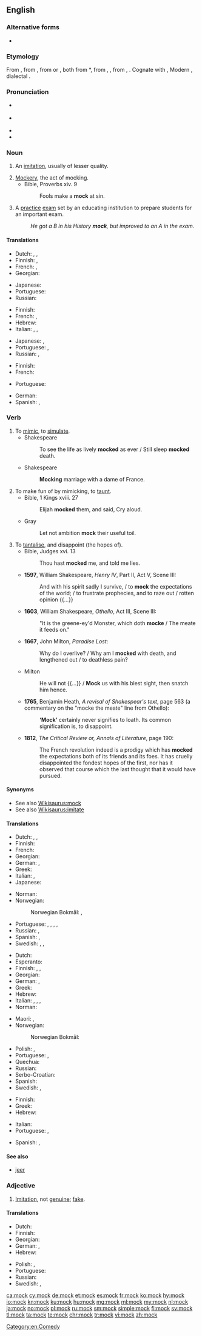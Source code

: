 ==English==

===Alternative forms===
* {{l|en|mocque}} {{qualifier|obsolete}}

===Etymology===
From {{etyl|enm|en}} {{term|mokken|lang=enm}}, from {{etyl|frm|en}} {{term|mocquer||to deride, jeer|lang=frm}}, from {{etyl|dum|en}} {{term|mocken||to mumble|lang=dum}} or {{etyl|gml|en}} {{term|mucken||to grumble, talk with the mouth half-opened|lang=gml}}, both from {{etyl|osx|en}} *{{term||mokkian, *mukkian|to low, mumble|lang=osx}}, from {{etyl|gem-pro|en}} {{m|gem-pro|*mukkijaną}}, {{m|gem-pro|*mūhaną||to low, bellow, shout}}, from {{etyl|ine-pro|en}} {{m|ine-pro|*mūg-}}, {{m|ine-pro|*mūk-||to low, mumble}}. Cognate with {{etyl|goh|-}} {{term|firmucken||to be stupid|lang=goh}}, Modern {{etyl|de|-}} {{term|mucksen||to utter a word|lang=de}}, {{etyl|nl|-}} dialectal {{term|mokkel||kiss|lang=nl}}.

===Pronunciation===
* {{a|UK}} {{IPA|/mɒk/|lang=en}}
* {{a|US}} {{IPA|/mɑk/|lang=en}}
* {{audio|en-us-mock.ogg|Audio (US)|lang=en}}
* {{rhymes|ɒk|lang=en}}

===Noun===
{{en-noun}}

# An [[imitation]], usually of lesser quality.
#: {{rfquotek|Crashaw}}
# [[mockery|Mockery]], the act of mocking.
#* Bible, Proverbs xiv. 9
#*: Fools make a '''mock''' at sin.
# A [[practice]] [[exam]] set by an educating institution to prepare students for an important exam.
#: ''He got a B in his History '''mock''', but improved to an A in the exam.''

====Translations====
{{trans-top|imitation}}
* Dutch: {{t+|nl|namaak|m}}, {{t+|nl|afgietsel|n}}, {{t+|nl|imitatie|f}}
* Finnish: {{t|fi|jäljitelmä}}, {{t+|fi|väärennös}}
* French: {{t+|fr|imitation|f}}, {{t+|fr|succédané|m}}
* Georgian: {{t|ka|მოჩვენებითი|sc=Geor}}
{{trans-mid}}
* Japanese: {{t|ja|模造品|tr=もぞうひん, mozōhin|sc=Jpan}}
* Portuguese: {{t+|pt|imitação|f}}
* Russian: {{t+|ru|подде́лка|f}}
{{trans-bottom}}

{{trans-top|act of mocking}}
* Finnish: {{t+|fi|pilkka}}
* French: {{t+|fr|se moquer}}, {{t+|fr|parodier}}
* Hebrew: {{t|he|סניטה|f|tr=snitá}}
* Italian: {{t|it|derisione|f}}, {{t+|it|finto}}, {{t|it|simulato}}
{{trans-mid}}
* Japanese: {{t|ja|嘲笑|tr=ちょうしょう, chōshō|sc=Jpan}}, {{t|ja|嘲り|tr=あざけり, azakeri|sc=Jpan}}
* Portuguese: {{t+|pt|escárnio|m}}, {{t+|pt|motejo|m}}
* Russian: {{t+|ru|насме́шка|f}}, {{t+|ru|паро́дия|f}}
{{trans-bottom}}

{{trans-top|practice exam}}
* Finnish: {{t|fi|harjoituskoe}}
* French: {{t+|fr|examen blanc|m}}
{{trans-mid}}
* Portuguese: {{t|pt|simulado|m}}
{{trans-bottom}}

{{checktrans-top}}
* German: {{t-check|de|Nachahmung|f}}
* Spanish: {{t-check|es|imitación}}, {{t-check|es|burla}}
{{trans-bottom}}

===Verb===
{{en-verb}}

# To [[mimic]], to [[simulate]].
#* Shakespeare
#*: To see the life as lively '''mocked''' as ever / Still sleep '''mocked''' death.
#* Shakespeare
#*: '''Mocking''' marriage with a dame of France.
# To make fun of by mimicking, to [[taunt]].
#* Bible, 1 Kings xviii. 27
#*: Elijah '''mocked''' them, and said, Cry aloud.
#* Gray
#*: Let not ambition '''mock''' their useful toil.
# To [[tantalise]], and disappoint (the hopes of).
#* Bible, Judges xvi. 13
#*: Thou hast '''mocked''' me, and told me lies.
#* '''1597''', William Shakespeare, ''Henry IV'', Part II, Act V, Scene III:
#*: And with his spirit sadly I survive, / to '''mock''' the expectations of the world; / to frustrate prophecies, and to raze out / rotten opinion {{...}}
#* '''1603''', William Shakespeare, ''Othello'', Act III, Scene III:
#*: "It is the greene-ey'd Monster, which doth '''mocke''' / The meate it feeds on."
#* '''1667''', John Milton, ''Paradise Lost'':
#*: Why do I overlive? / Why am I '''mocked''' with death, and lengthened out / to deathless pain?
#* Milton
#*: He will not {{...}} / '''Mock''' us with his blest sight, then snatch him hence.
#* <!--Note: this quotation may not prove the existence of the word in the way our CFI requires, but it can be kept as illustrative. The other citations prove the existence of the word.--> '''1765''', Benjamin Heath, ''A revisal of Shakespear's text'', page 563 (a commentary on the "mocke the meate" line from Othello):
#*: '''‘Mock’''' certainly never signifies to loath. Its common signification is, to disappoint.
#* '''1812''', ''The Critical Review or, Annals of Literature'', page 190:
#*: The French revolution indeed is a prodigy which has '''mocked''' the expectations both of its friends and its foes. It has cruelly disappointed the fondest hopes of the first, nor has it observed that course which the last thought that it would have pursued.

====Synonyms====
* See also [[Wikisaurus:mock]]
* See also [[Wikisaurus:imitate]]

====Translations====
{{trans-top|to mimic}}
* Dutch: {{t+|nl|imiteren}}, {{t+|nl|naäpen}}, {{t+|nl|nadoen}}
* Finnish: {{t+|fi|matkia}}
* French: {{t+|fr|imiter}}
* Georgian: {{t-needed|ka}}
* German: {{t+|de|nachahmen}}, {{t+|de|nachäffen}}
* Greek: {{t+|el|μιμούμαι}}
* Italian: {{t|it|parodiare}}, {{t+|it|imitare}}
* Japanese: {{t|ja|真似る|tr=まねる, maneru|sc=Jpan}}
{{trans-mid}}
* Norman: {{t|nrf|motchi}}
* Norwegian:
*: Norwegian Bokmål: {{t+|nb|imitere}}, {{t+|nb|herme}}
* Portuguese: {{t+|pt|simular}}, {{qualifier|Brasil}} {{t+|pt|imitar}}, {{qualifier|Brasil slang}} {{t|pt|macaquear}}, {{t|pt|remedar}}, {{t+|pt|arremedar}}
* Russian: {{t|ru|подража́ть|impf}}, {{t|ru|имити́ровать|impf}}
* Spanish: {{t+|es|imitar}}, {{t+|es|remedar}}
* Swedish: {{t+|sv|härma}}, {{t|sv|efterapa}}, {{t+|sv|imitera}}
{{trans-bottom}}

{{trans-top|to taunt}}
* Dutch: {{t-needed|nl}}
* Esperanto: {{t|eo|moki}}
* Finnish: {{t+|fi|pilkata}}, {{t+|fi|ivata}}, {{t+|fi|ilkkua}}
* Georgian: {{t-needed|ka}}
* German: {{t+|de|aufziehen}}, {{t|de|hochnehmen}}
* Greek: {{t+|el|κοροϊδεύω}}
* Hebrew: {{t|he|סנט|tr=sanát}}
* Italian: {{t+|it|scimmiottare}}, {{t|it|schernire}}, {{t+|it|sbeffeggiare}}, {{t+|it|deridere}}
* Norman: {{t|nrf|motchi}}
{{trans-mid}}
* Maori: {{t|mi|whakatoi}}, {{t|mi|whakatoitoi}}
* Norwegian:
*: Norwegian Bokmål: {{t|nb|herme etter}}
* Polish: {{t|pl|kpić}}, {{t|pl|wyśmiewać się}}
* Portuguese: {{t+|pt|escarnecer}}, {{t+|pt|troçar}}
* Quechua: {{t|qu|asipayay}}
* Russian: {{t|ru|передра́знивать|impf}}
* Serbo-Croatian: {{t|sh|rugati}}
* Spanish: {{t|es|burlar}}
* Swedish: {{t+|sv|reta}}, {{t|sv|efterapa}}
{{trans-bottom}}

{{trans-top|to disappoint someone}}
* Finnish: {{t+|fi|pettää}}
* Greek: {{t+|el|απογοητεύω}}
* Hebrew: {{t+|he|אכזב|tr=ikhzév}}
{{trans-mid}}
* Italian: {{t+|it|deludere}}
* Portuguese: {{t|pt|decepcionar}}, {{t+|pt|desapontar}}
{{trans-bottom}}

{{checktrans-top}}
* Spanish: {{t-check|es|imitar}}, {{t-check|es|burlar}}
{{trans-bottom}}

====See also====
* [[jeer]]

===Adjective===
{{en-adj|-}}

# [[imitation|Imitation]], not [[genuine]]; [[fake]].
#: {{usex|'''mock''' turtle soup|lang=en}}
#: {{usex|'''mock''' leather|lang=en}}

====Translations====
{{trans-top|imitation, not genuine}}
* Dutch: {{t|nl|namaak-}}
* Finnish: {{t|fi|teko-}}
* Georgian: {{t|ka|ყალბი|sc=Geor}}
* German: {{t|de|Schein-}}, {{t|de|nachgemacht}}
* Hebrew: {{t|he|-דמה|tr=-déme}}
{{trans-mid}}
* Polish: {{t|pl|sztuczny|m}}, {{t|pl|udawany|m}}
* Portuguese: {{t+|pt|falso}}
* Russian: {{t+|ru|подде́льный}}
* Swedish: {{t|sv|sken-}}, {{t|sv|låtsas-}}
{{trans-bottom}}

[[Category:en:Comedy]]

[[ca:mock]]
[[cy:mock]]
[[de:mock]]
[[et:mock]]
[[es:mock]]
[[fr:mock]]
[[ko:mock]]
[[hy:mock]]
[[io:mock]]
[[kn:mock]]
[[ku:mock]]
[[hu:mock]]
[[mg:mock]]
[[ml:mock]]
[[my:mock]]
[[nl:mock]]
[[ja:mock]]
[[no:mock]]
[[pl:mock]]
[[ru:mock]]
[[sm:mock]]
[[simple:mock]]
[[fi:mock]]
[[sv:mock]]
[[tl:mock]]
[[ta:mock]]
[[te:mock]]
[[chr:mock]]
[[tr:mock]]
[[vi:mock]]
[[zh:mock]]